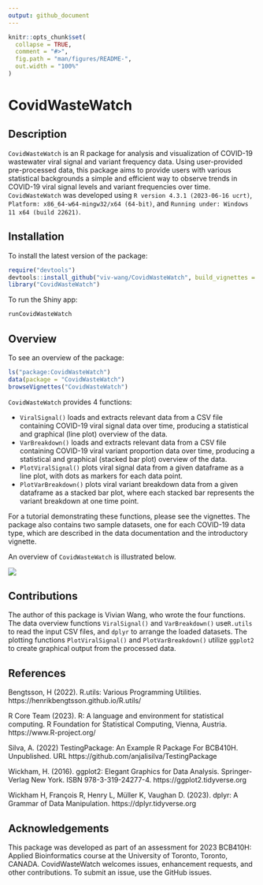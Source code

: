 ```yaml
---
output: github_document
---
```


<!-- README.md is generated from README.Rmd. Please edit that file -->

```r
knitr::opts_chunk$set(
  collapse = TRUE,
  comment = "#>",
  fig.path = "man/figures/README-",
  out.width = "100%"
)
```

# CovidWasteWatch

<!-- badges: start -->
<!-- badges: end -->


## Description

`CovidWasteWatch` is an R package for analysis and visualization
of COVID-19 wastewater viral signal and variant frequency data. 
Using user-provided pre-processed data, this package aims to provide users 
with various statistical backgrounds a simple and efficient way to observe 
trends in COVID-19 viral signal levels and variant frequencies over time.
`CovidWasteWatch` was developed using `R version 4.3.1 (2023-06-16 ucrt)`, 
`Platform: x86_64-w64-mingw32/x64 (64-bit)`, and 
`Running under: Windows 11 x64 (build 22621)`.

## Installation

To install the latest version of the package:

``` r
require("devtools")
devtools::install_github("viv-wang/CovidWasteWatch", build_vignettes = TRUE)
library("CovidWasteWatch")
```

To run the Shiny app:
``` r
runCovidWasteWatch
``` 

## Overview

To see an overview of the package:

``` r
ls("package:CovidWasteWatch")
data(package = "CovidWasteWatch")
browseVignettes("CovidWasteWatch") 
```

`CovidWasteWatch` provides 4 functions:

- `ViralSignal()` loads and extracts relevant data from a CSV file containing
COVID-19 viral signal data over time, producing a statistical and graphical
(line plot) overview of the data.
- `VarBreakdown()` loads and extracts relevant data from a CSV file containing
COVID-19 viral variant proportion data over time, producing a statistical and graphical
(stacked bar plot) overview of the data.
- `PlotViralSignal()` plots viral signal data from a given dataframe as a line 
plot, with dots as markers for each data point.
- `PlotVarBreakdown()` plots viral variant breakdown data from a given dataframe
as a stacked bar plot, where each stacked bar represents the variant
breakdown at one time point.

For a tutorial demonstrating these functions, please see the vignettes.
The package also contains two sample datasets, one for each COVID-19 data type, 
which are described in the data documentation and the introductory vignette.

An overview of `CovidWasteWatch` is illustrated below.

![](./inst/extdata/package_overview.png)

## Contributions

The author of this package is Vivian Wang, who wrote the four functions.
The data overview functions `ViralSignal()` and `VarBreakdown()` use`R.utils` to 
read the input CSV files, and `dplyr` to arrange the loaded datasets.
The plotting functions `PlotViralSignal()` and `PlotVarBreakdown()` utilize 
`ggplot2` to create graphical output from the processed data.

## References

Bengtsson, H (2022). R.utils: Various Programming Utilities. https://henrikbengtsson.github.io/R.utils/

R Core Team (2023). R: A language and environment for statistical computing. R Foundation for Statistical Computing, Vienna, Austria. https://www.R-project.org/

Silva, A. (2022) TestingPackage: An Example R Package For BCB410H.
Unpublished. URL https://github.com/anjalisilva/TestingPackage

Wickham, H. (2016). ggplot2: Elegant Graphics for Data Analysis. Springer-Verlag New York. ISBN 978-3-319-24277-4. https://ggplot2.tidyverse.org

Wickham H, François R, Henry L, Müller K, Vaughan D. (2023). dplyr: A Grammar of Data Manipulation. https://dplyr.tidyverse.org


## Acknowledgements

This package was developed as part of an assessment for 2023
BCB410H: Applied Bioinformatics course at the University of
Toronto, Toronto, CANADA. CovidWasteWatch welcomes issues,
enhancement requests, and other contributions. To submit an issue,
use the GitHub issues.
